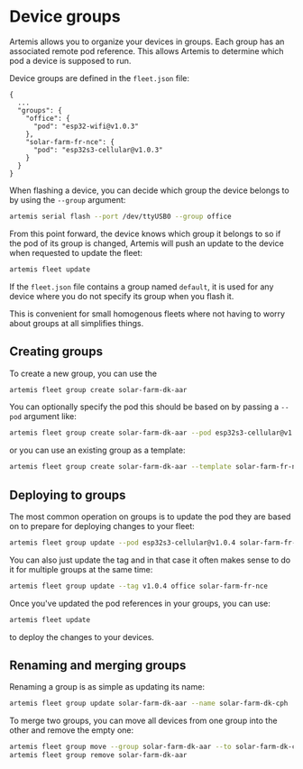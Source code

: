# Device groups

Artemis allows you to organize your devices in groups. Each group has an
associated remote pod reference. This allows Artemis to determine which
pod a device is supposed to run.

Device groups are defined in the `fleet.json` file:

```
{
  ...
  "groups": {
    "office": {
      "pod": "esp32-wifi@v1.0.3"
    },
    "solar-farm-fr-nce": {
      "pod": "esp32s3-cellular@v1.0.3"
    }
  }
}
```

When flashing a device, you can decide which group the device belongs
to by using the `--group` argument:

``` sh
artemis serial flash --port /dev/ttyUSB0 --group office
```

From this point forward, the device knows which group it belongs to
so if the pod of its group is changed, Artemis will push an update
to the device when requested to update the fleet:

``` sh
artemis fleet update
```

<Note>

If the `fleet.json` file contains a group named `default`, it is used
for any device where you do not specify its group when you flash it.

This is convenient for small homogenous fleets where not having to
worry about groups at all simplifies things.

</Note>

## Creating groups

To create a new group, you can use the

``` sh
artemis fleet group create solar-farm-dk-aar
```

You can optionally specify the pod this should be based on
by passing a `--pod` argument like:

``` sh
artemis fleet group create solar-farm-dk-aar --pod esp32s3-cellular@v1.0.3
```

or you can use an existing group as a template:

``` sh
artemis fleet group create solar-farm-dk-aar --template solar-farm-fr-nce
```

## Deploying to groups

The most common operation on groups is to update the pod they are based
on to prepare for deploying changes to your fleet:

``` sh
artemis fleet group update --pod esp32s3-cellular@v1.0.4 solar-farm-fr-nce
```

You can also just update the tag and in that case it often makes sense
to do it for multiple groups at the same time:

``` sh
artemis fleet group update --tag v1.0.4 office solar-farm-fr-nce
```

Once you've updated the pod references in your groups, you can use:

``` sh
artemis fleet update
```

to deploy the changes to your devices.

## Renaming and merging groups

Renaming a group is as simple as updating its name:

``` sh
artemis fleet group update solar-farm-dk-aar --name solar-farm-dk-cph
```

To merge two groups, you can move all devices from one group into the
other and remove the empty one:

``` sh
artemis fleet group move --group solar-farm-dk-aar --to solar-farm-dk-cph
artemis fleet group remove solar-farm-dk-aar
```
